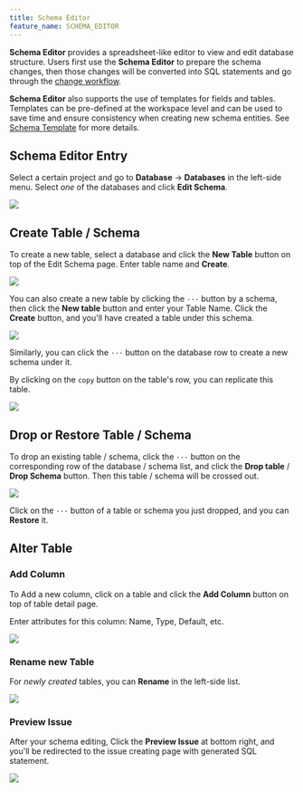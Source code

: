 ```yaml
---
title: Schema Editor
feature_name: SCHEMA_EDITOR
---
```


**Schema Editor** provides a spreadsheet-like editor to view and edit database structure. Users first use the **Schema Editor** to prepare the schema changes, then those changes will be converted into SQL statements and go through the [change workflow](/change-database/change-workflow).

**Schema Editor** also supports the use of templates for fields and tables. Templates can be pre-defined at the workspace level and can be used to save time and ensure consistency when creating new schema entities. See [Schema Template](/administration/schema-template) for more details.

## Schema Editor Entry

Select a certain project and go to **Database** -> **Databases** in the left-side menu. Select _one_ of the databases and click **Edit Schema**.

![](/content/docs/change-database/schema-editor/schema-editor-entry.webp)

## Create Table / Schema

To create a new table, select a database and click the **New Table** button on top of the Edit Schema page. Enter table name and **Create**.

![](/content/docs/change-database/schema-editor/create-table.webp)

You can also create a new table by clicking the `···` button by a schema, then click the **New table** button and enter your Table Name. Click the **Create** button, and you'll have created a table under this schema.

![](/content/docs/change-database/schema-editor/new-table-button.webp)

Similarly, you can click the `···` button on the database row to create a new schema under it.

By clicking on the `copy` button on the table's row, you can replicate this table.

![](/content/docs/change-database/schema-editor/copy.webp)

## Drop or Restore Table / Schema

To drop an existing table / schema, click the `···` button on the corresponding row of the database / schema list, and click the **Drop table** / **Drop Schema** button. Then this table / schema will be crossed out.

![](/content/docs/change-database/schema-editor/drop-table.webp)

Click on the `···` button of a table or schema you just dropped, and you can **Restore** it.

## Alter Table

### Add Column

To Add a new column, click on a table and click the **Add Column** button on top of table detail page.

Enter attributes for this column: Name, Type, Default, etc.

![](/content/docs/change-database/schema-editor/add-column.webp)

### Rename new Table

For _newly created_ tables, you can **Rename** in the left-side list.

![](/content/docs/change-database/schema-editor/rename.webp)

### Preview Issue

After your schema editing, Click the **Preview Issue** at bottom right, and you'll be redirected to the issue creating page with generated SQL statement.

![](/content/docs/change-database/schema-editor/edit-schema-issue.webp)
